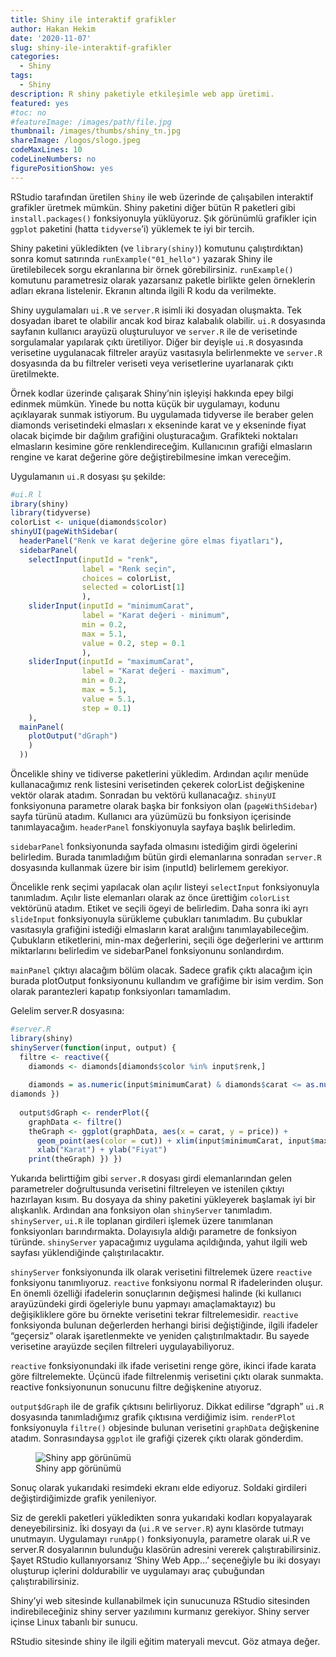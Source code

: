 ```yaml
---
title: Shiny ile interaktif grafikler
author: Hakan Hekim
date: '2020-11-07'
slug: shiny-ile-interaktif-grafikler
categories:
  - Shiny
tags:
  - Shiny
description: R shiny paketiyle etkileşimle web app üretimi.
featured: yes
#toc: no
#featureImage: /images/path/file.jpg
thumbnail: /images/thumbs/shiny_tn.jpg
shareImage: /logos/slogo.jpeg
codeMaxLines: 10
codeLineNumbers: no
figurePositionShow: yes
---
```


RStudio tarafından üretilen `Shiny` ile web üzerinde de çalışabilen interaktif grafikler üretmek mümkün. Shiny paketini diğer bütün R paketleri gibi `install.packages()` fonksiyonuyla yüklüyoruz. Şık görünümlü grafikler için `ggplot` paketini (hatta `tidyverse`'i) yüklemek te iyi bir tercih.

Shiny paketini yükledikten (ve `library(shiny)`) komutunu çalıştırdıktan) sonra komut satırında `runExample("01_hello")` yazarak Shiny ile üretilebilecek sorgu ekranlarına bir örnek görebilirsiniz. `runExample()` komutunu parametresiz olarak yazarsanız paketle birlikte gelen örneklerin adları ekrana listelenir. Ekranın altında ilgili R kodu da verilmekte.

Shiny uygulamaları `ui.R` ve `server.R` isimli iki dosyadan oluşmakta. Tek dosyadan ibaret te olabilir ancak kod biraz kalabalık olabilir. `ui.R` dosyasında sayfanın kullanıcı arayüzü oluşturuluyor ve `server.R` ile de verisetinde sorgulamalar yapılarak çıktı üretiliyor. Diğer bir deyişle `ui.R` dosyasında verisetine uygulanacak filtreler arayüz vasıtasıyla belirlenmekte ve `server.R` dosyasında da bu filtreler veriseti veya verisetlerine uyarlanarak çıktı üretilmekte.

Örnek kodlar üzerinde çalışarak Shiny'nin işleyişi hakkında epey bilgi edinmek mümkün. Yinede bu notta küçük bir uygulamayı, kodunu açıklayarak sunmak istiyorum. Bu uygulamada tidyverse ile beraber gelen diamonds verisetindeki elmasları x ekseninde karat ve y ekseninde fiyat olacak biçimde bir dağılım grafiğini oluşturacağım. Grafikteki noktaları elmasların kesimine göre renklendireceğim. Kullanıcının grafiği elmasların rengine ve karat değerine göre değiştirebilmesine imkan vereceğim.

Uygulamanın `ui.R` dosyası şu şekilde:

```r
#ui.R l
ibrary(shiny) 
library(tidyverse) 
colorList <- unique(diamonds$color) 
shinyUI(pageWithSidebar( 
  headerPanel("Renk ve karat değerine göre elmas fiyatları"), 
  sidebarPanel( 
    selectInput(inputId = "renk", 
                label = "Renk seçin", 
                choices = colorList, 
                selected = colorList[1] 
                ), 
    sliderInput(inputId = "minimumCarat", 
                label = "Karat değeri - minimum", 
                min = 0.2, 
                max = 5.1, 
                value = 0.2, step = 0.1
                ), 
    sliderInput(inputId = "maximumCarat", 
                label = "Karat değeri - maximum", 
                min = 0.2, 
                max = 5.1, 
                value = 5.1, 
                step = 0.1) 
    ), 
  mainPanel( 
    plotOutput("dGraph") 
    ) 
  ))
```

Öncelikle shiny ve tidiverse paketlerini yükledim. Ardından açılır menüde kullanacağımız renk listesini verisetinden çekerek colorList değişkenine vektör olarak atadım. Sonradan bu vektörü kullanacağız. `shinyUI` fonksiyonuna parametre olarak başka bir fonksiyon olan (`pageWithSidebar`) sayfa türünü atadım. Kullanıcı ara yüzümüzü bu fonksiyon içerisinde tanımlayacağım. `headerPanel` fonskiyonuyla sayfaya başlık belirledim.

`sidebarPanel` fonksiyonunda sayfada olmasını istediğim girdi ögelerini belirledim. Burada tanımladığım bütün girdi elemanlarına sonradan `server.R` dosyasında kullanmak üzere bir isim (inputId) belirlemem gerekiyor.

Öncelikle renk seçimi yapılacak olan açılır listeyi `selectInput` fonksiyonuyla tanımladım. Açılır liste elemanları olarak az önce ürettiğim `colorList` vektörünü atadım. Etiket ve seçili ögeyi de belirledim. Daha sonra iki ayrı `slideInput` fonksiyonuyla sürükleme çubukları tanımladım. Bu çubuklar vasıtasıyla grafiğini istediği elmasların karat aralığını tanımlayabileceğim. Çubukların etiketlerini, min-max değerlerini, seçili öge değerlerini ve arttırım miktarlarını belirledim ve sidebarPanel fonksiyonunu sonlandırdım.

`mainPanel` çıktıyı alacağım bölüm olacak. Sadece grafik çıktı alacağım için burada plotOutput fonksiyonunu kullandım ve grafiğime bir isim verdim. Son olarak parantezleri kapatıp fonksiyonları tamamladım.

Gelelim server.R dosyasına:

```r
#server.R 
library(shiny) 
shinyServer(function(input, output) { 
  filtre <- reactive({ 
    diamonds <- diamonds[diamonds$color %in% input$renk,] 
    
    diamonds = as.numeric(input$minimumCarat) & diamonds$carat <= as.numeric(input$maximumCarat),] 
diamonds }) 
  
  output$dGraph <- renderPlot({ 
    graphData <- filtre() 
    theGraph <- ggplot(graphData, aes(x = carat, y = price)) + 
      geom_point(aes(color = cut)) + xlim(input$minimumCarat, input$maximumCarat) +
      xlab("Karat") + ylab("Fiyat") 
    print(theGraph) }) })
```

Yukarıda belirttiğim gibi `server.R` dosyası girdi elemanlarından gelen parametreler doğrultusunda verisetini filtreleyen ve istenilen çıktıyı hazırlayan kısım. Bu dosyaya da shiny paketini yükleyerek başlamak iyi bir alışkanlık. Ardından ana fonksiyon olan `shinyServer` tanımladım. `shinyServer`, `ui.R` ile toplanan girdileri işlemek üzere tanımlanan fonksiyonları barındırmakta. Dolayısıyla aldığı parametre de fonksiyon türünde. `shinyServer` yapacağımız uygulama açıldığında, yahut ilgili web sayfası yüklendiğinde çalıştırılacaktır.

`shinyServer` fonksiyonunda ilk olarak verisetini filtrelemek üzere `reactive` fonksiyonu tanımlıyoruz. `reactive` fonksiyonu normal R ifadelerinden oluşur. En önemli özelliği ifadelerin sonuçlarının değişmesi halinde (ki kullanıcı arayüzündeki girdi ögeleriyle bunu yapmayı amaçlamaktayız) bu değişikliklere göre bu örnekte verisetini tekrar filtrelemesidir. `reactive` fonksiyonda bulunan değerlerden herhangi birisi değiştiğinde, ilgili ifadeler "geçersiz" olarak işaretlenmekte ve yeniden çalıştırılmaktadır. Bu sayede verisetine arayüzde seçilen filtreleri uygulayabiliyoruz.

`reactive` fonksiyonundaki ilk ifade verisetini renge göre, ikinci ifade karata göre filtrelemekte. Üçüncü ifade filtrelenmiş verisetini çıktı olarak sunmakta. reactive fonksiyonunun sonucunu filtre değişkenine atıyoruz.

`output$dGraph` ile de grafik çıktısını belirliyoruz. Dikkat edilirse "dgraph" `ui.R` dosyasında tanımladığımız grafik çıktısına verdiğimiz isim. `renderPlot` fonksiyonuyla `filtre()` objesinde bulunan verisetini `graphData` değişkenine atadım. Sonrasındaysa `ggplot` ile grafiği çizerek çıktı olarak gönderdim.

![Shiny app görünümü](/post/2020-11-07-shiny-ile-interaktif-grafikler/index.en_files/shiny.png)

Sonuç olarak yukarıdaki resimdeki ekranı elde ediyoruz. Soldaki girdileri değiştirdiğimizde grafik yenileniyor.

Siz de gerekli paketleri yükledikten sonra yukarıdaki kodları kopyalayarak deneyebilirsiniz. İki dosyayı da (`ui.R` ve `server.R`) aynı klasörde tutmayı unutmayın. Uygulamayı `runApp()` fonksiyonuyla, parametre olarak ui.R ve server.R dosyalarının bulunduğu klasörün adresini vererek çalıştırabilirsiniz. Şayet RStudio kullanıyorsanız 'Shiny Web App...' seçeneğiyle bu iki dosyayı oluşturup içlerini doldurabilir ve uygulamayı araç çubuğundan çalıştırabilirsiniz.

Shiny'yi web sitesinde kullanabilmek için sunucunuza RStudio sitesinden indirebileceğiniz shiny server yazılımını kurmanız gerekiyor. Shiny server içinse Linux tabanlı bir sunucu.

RStudio sitesinde shiny ile ilgili eğitim materyali mevcut. Göz atmaya değer.
